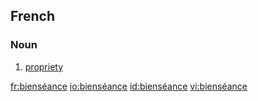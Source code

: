 ==French==
===Noun===
{{fr-noun|f}}

#[[propriety]]

[[fr:bienséance]]
[[io:bienséance]]
[[id:bienséance]]
[[vi:bienséance]]